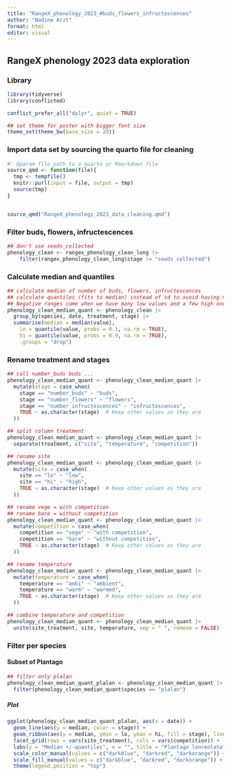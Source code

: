 ```yaml
---
title: "RangeX_phenology_2023_#buds_flowers_infructescences"
author: "Nadine Arzt"
format: html
editor: visual
---
```


### 

## RangeX phenology 2023 data exploration

### Library

```r
library(tidyverse)
library(conflicted)

conflict_prefer_all("dplyr", quiet = TRUE)

## set theme for poster with bigger font size
theme_set(theme_bw(base_size = 20))
```

### Import data set by sourcing the quarto file for cleaning

```r
#' @param file path to a quarto or Rmarkdown file
source_qmd <- function(file){
  tmp <- tempfile()
  knitr::purl(input = file, output = tmp)
  source(tmp)
}


source_qmd("RangeX_phenology_2023_data_cleaning.qmd")
```

### Filter buds, flowers, infructescences

```r
## don't use seeds_collected
phenology_clean <- rangex_phenology_clean_long |> 
    filter(rangex_phenology_clean_long$stage != "seeds_collected")
```

### Calculate median and quantiles

```r
## calculate median of number of buds, flowers, infructescences
## calculate quantiles (fits to median) instead of sd to avoid having negative values for mean-/+ sd. 
## Negative ranges come when we have many low values and a few high ones
phenology_clean_median_quant <- phenology_clean |> 
  group_by(species, date, treatment, stage) |> 
  summarise(median = median(value),
    lo = quantile(value, probs = 0.1, na.rm = TRUE), 
    hi = quantile(value, probs = 0.9, na.rm = TRUE), 
    .groups = "drop")
```

### Rename treatment and stages

```r
## call number_buds buds ...
phenology_clean_median_quant <- phenology_clean_median_quant |> 
  mutate(stage = case_when(
    stage == "number_buds" ~ "buds",
    stage == "number_flowers" ~ "flowers",
    stage == "number_infructescences" ~ "infructescences",
    TRUE ~ as.character(stage)  # Keep other values as they are
  ))

## split column treatment
phenology_clean_median_quant <- phenology_clean_median_quant |> 
  separate(treatment, c("site", "temperature", "competition"))

## rename site
phenology_clean_median_quant <- phenology_clean_median_quant |> 
  mutate(site = case_when(
    site == "lo" ~ "low",
    site == "hi" ~ "high",
    TRUE ~ as.character(stage)  # Keep other values as they are
  ))

## rename vege = with competition
## rename bare = without competition
phenology_clean_median_quant <- phenology_clean_median_quant |> 
  mutate(competition = case_when(
    competition == "vege" ~ "with competition",
    competition == "bare" ~ "without competition",
    TRUE ~ as.character(stage)  # Keep other values as they are
  ))

## rename temperature
phenology_clean_median_quant <- phenology_clean_median_quant |> 
  mutate(temperature = case_when(
    temperature == "ambi" ~ "ambient",
    temperature == "warm" ~ "warmed",
    TRUE ~ as.character(stage)  # Keep other values as they are
  ))

## combine temperature and competition
phenology_clean_median_quant <- phenology_clean_median_quant |> 
  unite(site_treatment, site, temperature, sep = " ", remove = FALSE)

```

### Filter per species

#### Subset of Plantago

```r
## filter only plalan
phenology_clean_median_quant_plalan <- phenology_clean_median_quant |> 
  filter(phenology_clean_median_quant$species == "plalan")

```

##### Plot

```r
ggplot(phenology_clean_median_quant_plalan, aes(x = date)) +
  geom_line(aes(y = median, color = stage)) +
  geom_ribbon(aes(y = median, ymin = lo, ymax = hi, fill = stage), linewidth = 1, alpha = 0.5) +
  facet_grid(rows = vars(site_treatment), cols = vars(competition)) +  # Added `scales = "free"`
  labs(y = "Median +/-quantiles", x = "", title = "Plantago lanceolata") +
  scale_color_manual(values = c("darkblue", "darkred", "darkorange")) +
  scale_fill_manual(values = c("darkblue", "darkred", "darkorange")) +
  theme(legend.position = "top")
```
